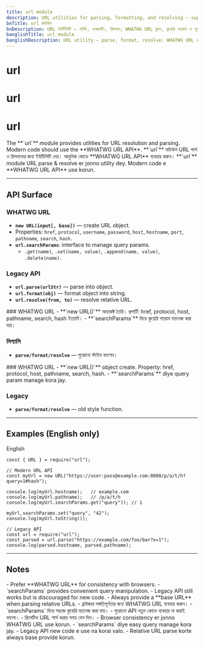 ```yaml
---
title: url module
description: URL utilities for parsing, formatting, and resolving — support for WHATWG URL class, query params, and legacy parse/format/resolve.
bnTitle: url মডিউল
bnDescription: URL ইউটিলিটি — পার্সিং, ফরম্যাটিং, রিসলভ; WHATWG URL ক্লাস, কুয়েরি প্যারাম ও পুরোনো parse/format/resolve সাপোর্ট।
banglishTitle: url module
banglishDescription: URL utility — parse, format, resolve; WHATWG URL class, query params, and legacy parse/format/resolve.
---
```


# <I18nEnglish>url</I18nEnglish>
# <I18nBangla>url</I18nBangla>
# <I18nBanglish>url</I18nBanglish>

<I18nEnglish>
The **`url`** module provides utilities for URL resolution and parsing. Modern code should use the **WHATWG URL API**.
</I18nEnglish>

<I18nBangla>
**`url`** মডিউল URL পার্স ও রিসলভের জন্য ইউটিলিটি দেয়। আধুনিক কোডে **WHATWG URL API** ব্যবহার করুন।
</I18nBangla>

<I18nBanglish>
**`url`** module URL parse & resolve er jonno utility dey. Modern code e **WHATWG URL API** use korun.
</I18nBanglish>

---

## API Surface

<I18nEnglish>

### WHATWG URL
- **`new URL(input[, base])`** — create URL object.  
- Properties: `href`, `protocol`, `username`, `password`, `host`, `hostname`, `port`, `pathname`, `search`, `hash`.  
- **`url.searchParams`**: interface to manage query params.  
  - `.get(name)`, `.set(name, value)`, `.append(name, value)`, `.delete(name)`.

### Legacy API
- **`url.parse(urlStr)`** — parse into object.  
- **`url.format(obj)`** — format object into string.  
- **`url.resolve(from, to)`** — resolve relative URL.  

</I18nEnglish>

<I18nBangla>
### WHATWG URL
- **`new URL()`** অবজেক্ট তৈরি। প্রপার্টি: href, protocol, host, pathname, search, hash ইত্যাদি।  
- **`searchParams`** দিয়ে কুয়েরি প্যারাম ম্যানেজ করা যায়।

### লিগ্যাসি
- **`parse/format/resolve`** — পুরোনো স্টাইল ফাংশন।
</I18nBangla>

<I18nBanglish>
### WHATWG URL
- **`new URL()`** object create. Property: href, protocol, host, pathname, search, hash.  
- **`searchParams`** diye query param manage kora jay.

### Legacy
- **`parse/format/resolve`** — old style function.
</I18nBanglish>

---

## Examples (English only)

<Tabs defaultValue="english" className="w-full">
  <TabsList>
    <TabsTrigger value="english">English</TabsTrigger>
  </TabsList>

  <TabsContent value="english">

```bnl
const { URL } = require("url");

// Modern URL API
const myUrl = new URL("https://user:pass@example.com:8080/p/a/t/h?query=1#hash");

console.log(myUrl.hostname);   // example.com
console.log(myUrl.pathname);   // /p/a/t/h
console.log(myUrl.searchParams.get("query")); // 1

myUrl.searchParams.set("query", "42");
console.log(myUrl.toString());

// Legacy API
const url = require("url");
const parsed = url.parse("https://example.com/foo/bar?x=1");
console.log(parsed.hostname, parsed.pathname);
```
  </TabsContent>
</Tabs>

---

## Notes

<I18nEnglish>
- Prefer **WHATWG URL** for consistency with browsers.  
- `searchParams` provides convenient query manipulation.  
- Legacy API still works but is discouraged for new code.  
- Always provide a **base URL** when parsing relative URLs.  
</I18nEnglish>

<I18nBangla>
- ব্রাউজার সঙ্গতিপূর্ণতার জন্য WHATWG URL ব্যবহার করুন।  
- `searchParams` দিয়ে সহজে কুয়েরি ম্যানেজ করা যায়।  
- পুরোনো API নতুন কোডে ব্যবহার না করাই ভালো।  
- রিলেটিভ URL পার্স করার সময় বেস দিন।  
</I18nBangla>

<I18nBanglish>
- Browser consistency er jonno WHATWG URL use korun.  
- `searchParams` diye easy query manage kora jay.  
- Legacy API new code e use na korai valo.  
- Relative URL parse korte always base provide korun.  
</I18nBanglish>
